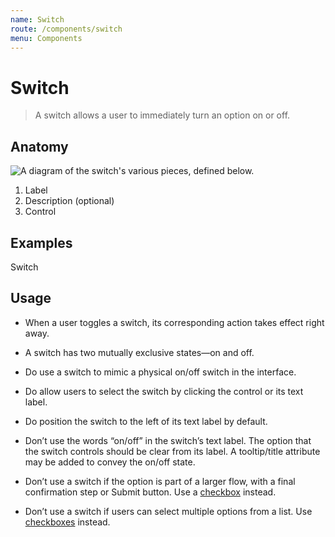 ```yaml
---
name: Switch
route: /components/switch
menu: Components
---
```



# Switch

> A switch allows a user to immediately turn an option on or off.

## Anatomy

![A diagram of the switch's various pieces, defined below.](../assets/anatomy_switch.png)

1. Label
2. Description (optional)
3. Control

## Examples

<Playground>
	<Switch>Switch</Switch>
</Playground>

## Usage

- When a user toggles a switch, its corresponding action takes effect right away.
- A switch has two mutually exclusive states&mdash;on and off.

- Do use a switch to mimic a physical on/off switch in the interface.
- Do allow users to select the switch by clicking the control or its text label.
- Do position the switch to the left of its text label by default.

- Don’t use the words “on/off” in the switch’s text label. The option that the switch controls should be clear from its label. A tooltip/title attribute may be added to convey the on/off state.
- Don’t use a switch if the option is part of a larger flow, with a final confirmation step or Submit button. Use a [checkbox](checkbox) instead.
- Don’t use a switch if users can select multiple options from a list. Use [checkboxes](checkbox) instead.
